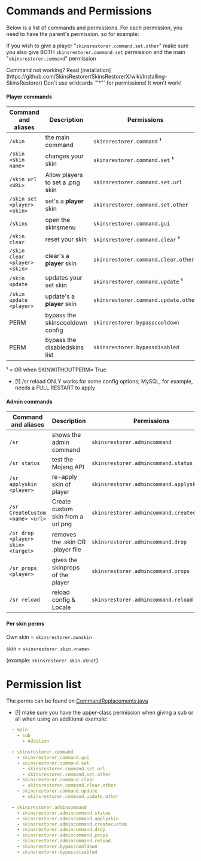 
# Commands and Permissions

Below is a list of commands and permissions. For each permission, you need to have the parent's permission. so for
example:

If you wish to give a player "`skinsrestorer.command.set.other`" make sure you also give
BOTH `skinsrestorer.command.set` permission and the main "`skinsrestorer.command`" permission

<Callout type="info" emoji="ℹ️">
    Command not working? Read [installation](https://github.com/SkinsRestorer/SkinsRestorerX/wiki/Installing-SkinsRestorer)
</Callout>

<Callout type="info" emoji="ℹ️">
    Don't use wildcards `"*"` for permissions! It won't work!
</Callout>

#### Player commands

| Command and aliases           | Description                      | Permissions                           |
|-------------------------------|----------------------------------|---------------------------------------|
| `/skin`                       | the main command                 | `skinsrestorer.command`  **¹**        |
| `/skin <skin name>`           | changes your skin                | `skinsrestorer.command.set`  **¹**    |
| `/skin url <URL>`             | Allow players to set a .png skin | `skinsrestorer.command.set.url`       |
| `/skin set <player> <skin>`   | set's a **player** skin          | `skinsrestorer.command.set.other`     |
| `/skins`                      | open the skinsmenu               | `skinsrestorer.command.gui`           |
| `/skin clear`                 | reset your skin                  | `skinsrestorer.command.clear`  **¹**  |
| `/skin clear <player> <skin>` | clear's a **player** skin        | `skinsrestorer.command.clear.other`   |
| `/skin update`                | updates your set skin            | `skinsrestorer.command.update`  **¹** |
| `/skin update <player>`       | update's a **player** skin       | `skinsrestorer.command.update.other`  |
| PERM                          | bypass the skinscooldown config  | `skinsrestorer.bypasscooldown`        |
| PERM                          | bypass the disabledskins list    | `skinsrestorer.bypassdisabled`        |

¹ = OR when SKINWITHOUTPERM= True

- [!] /sr reload ONLY works for some config options; MySQL, for example, needs a FULL RESTART to apply

#### Admin commands

| Command and aliases                | Description                       | Permissions                               |
|------------------------------------|-----------------------------------|-------------------------------------------|
| `/sr`                              | shows the admin command           | `skinsrestorer.admincommand`              |
| `/sr status`                       | test the Mojang API               | `skinsrestorer.admincommand.status`       |
| `/sr applyskin <player>`           | re-apply skin of player           | `skinsrestorer.admincommand.applyskin`    |
| `/sr CreateCustom <name> <url>`    | Create custom skin from a url.png | `skinsrestorer.admincommand.createcustom` |
| `/sr drop <player> skin> <target>` | removes the .skin OR .player file | `skinsrestorer.admincommand.drop`         |
| `/sr props <player>`               | gives the skinprops of the player | `skinsrestorer.admincommand.props`        |
| `/sr reload`                       | reload config & Locale            | `skinsrestorer.admincommand.reload`       |

#### Per skin perms

Own skin = `skinsrestorer.ownskin`

skin = `skinsrestorer.skin.<name>`

(example: `skinsrestorer.skin.xknat`)

# Permission list

The perms can be found
on [CommandReplacements.java](https://github.com/SkinsRestorer/SkinsRestorerX/blob/stable/shared/src/main/java/net/skinsrestorer/shared/utils/CommandReplacements.java)

- [!] make sure you have the upper-class permission when giving a sub or all when using an additional
  example:

```yml
  - main
    - sub
      - Addition
```

```yml
  - skinsrestorer.command
    - skinsrestorer.command.gui
    - skinsrestorer.command.set
      - skinsrestorer.command.set.url
      - skinsrestorer.command.set.other
    - skinsrestorer.command.clear
      - skinsrestorer.command.clear.other
    - skinsrestorer.command.update
      - skinsrestorer.command.update.other
```

```yml
  - skinsrestorer.admincommand
    - skinsrestorer.admincommand.status
    - skinsrestorer.admincommand.applyskin
    - skinsrestorer.admincommand.createcustom
    - skinsrestorer.admincommand.drop
    - skinsrestorer.admincommand.props
    - skinsrestorer.admincommand.reload
    - skinsrestorer.bypasscooldown
    - skinsrestorer.bypassdisabled
```
